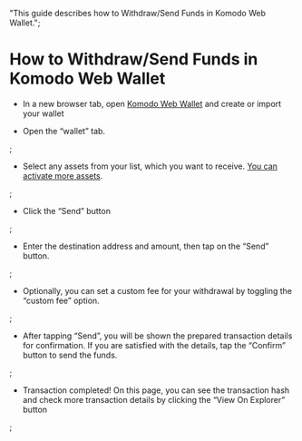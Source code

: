   "This guide describes how to Withdraw/Send Funds in Komodo Web Wallet.";


# How to Withdraw/Send Funds in Komodo Web Wallet

*   In a new browser tab, open [Komodo Web Wallet](https://app.komodoplatform.com/#/dex) and create or import your wallet

*   Open the “wallet” tab.

<OptimizedImage title=" How to Withdraw/Send Funds in Komodo Web Wallet" src={howToWithdrawFunds1} alt=" How to Withdraw/Send Funds in Komodo Web Wallet" />;

*   Select any assets from your list, which you want to receive. [You can activate more assets](/komodo-wallet/web/how-to-withdraw-send-funds-in-komodo-web-wallet/).

<OptimizedImage title=" How to Withdraw/Send Funds in Komodo Web Wallet" src={howToWithdrawFunds2} alt=" How to Withdraw/Send Funds in Komodo Web Wallet" />;

*   Click the “Send” button

<OptimizedImage title=" How to Withdraw/Send Funds in Komodo Web Wallet" src={howToWithdrawFunds3} alt=" How to Withdraw/Send Funds in Komodo Web Wallet" />;

*   Enter the destination address and amount, then tap on the “Send” button.

<OptimizedImage title=" How to Withdraw/Send Funds in Komodo Web Wallet" src={howToWithdrawFunds4} alt=" How to Withdraw/Send Funds in Komodo Web Wallet" />;

*   Optionally, you can set a custom fee for your withdrawal by toggling the “custom fee” option.

<OptimizedImage title=" How to Withdraw/Send Funds in Komodo Web Wallet" src={howToWithdrawFunds5} alt=" How to Withdraw/Send Funds in Komodo Web Wallet" />;

*   After tapping “Send”, you will be shown the prepared transaction details for confirmation. If you are satisfied with the details, tap the “Confirm” button to send the funds.

<OptimizedImage title=" How to Withdraw/Send Funds in Komodo Web Wallet" src={howToWithdrawFunds6} alt=" How to Withdraw/Send Funds in Komodo Web Wallet" />;

*   Transaction completed! On this page, you can see the transaction hash and check more transaction details by clicking the “View On Explorer” button

<OptimizedImage title=" How to Withdraw/Send Funds in Komodo Web Wallet" src={howToWithdrawFunds7} alt=" How to Withdraw/Send Funds in Komodo Web Wallet" />;
